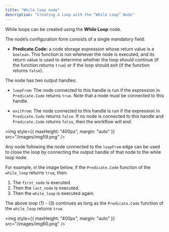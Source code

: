 ```yaml
---
title: "While loop node"
description: "Creating a Loop with the “While Loop” Node"
---
```


While loops can be created using the **While Loop** node.

The node’s configuration form consists of a single mandatory field:

- **Predicate.Code:** a code storage expression whose return value is a `boolean`. This function is run whenever the node is executed, and its return value is used to determine whether the loop should continue (if the function returns `true`) or if the loop should exit (if the function returns `false`).

The node has two output handles:

- `loopFrom`: The node connected to this handle is run if the expression in `Predicate.Code` returns `true`. Note that a node must be connected to this handle.

- `exitFrom`: The node connected to this handle is run if the expression in `Predicate.Code` returns `false`. If no node is connected to this handle and `Predicate.Code` returns `false`, then the workflow will end.

<img style={{ maxHeight: "400px", margin: "auto" }} src="/images/img59.png" />

Any node following the node connected to the `loopFrom` edge can be used to close the loop by connecting the output handle of that node to the while loop node.

For example, in the image below, if the `Predicate.Code` function of the `while_loop` returns `true`, then:

1. The `first_node` is executed.
2. Then the `last_node` is executed.
3. Then the `while_loop` is executed again.

The above loop (1) - (3) continues as long as the `Predicate.Code` function of the `while_loop` returns `true`.

<img style={{ maxHeight: "400px", margin: "auto" }} src="/images/img60.png" />
